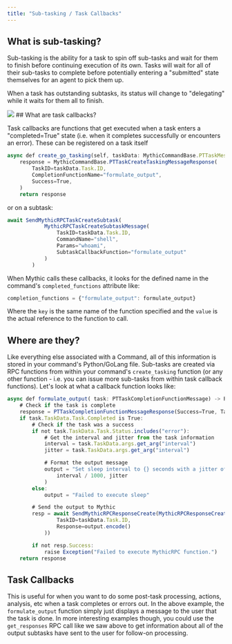 ```yaml
---
title: "Sub-tasking / Task Callbacks"
---
```


## What is sub-tasking?

Sub-tasking is the ability for a task to spin off sub-tasks and wait for them to finish before continuing execution of its own. Tasks will wait for all of their sub-tasks to complete before potentially entering a "submitted" state themselves for an agent to pick them up.

When a task has outstanding subtasks, its status will change to "delegating" while it waits for them all to finish.

<Frame>
    <img src="/images/version-2.3/image-107.avif"/>
</Frame>
## What are task callbacks?

Task callbacks are functions that get executed when a task enters a "completed=True" state (i.e. when it completes successfully or encounters an error). These can be registered on a task itself

```js
async def create_go_tasking(self, taskData: MythicCommandBase.PTTaskMessageAllData) -> MythicCommandBase.PTTaskCreateTaskingMessageResponse:
    response = MythicCommandBase.PTTaskCreateTaskingMessageResponse(
        TaskID=taskData.Task.ID,
        CompletionFunctionName="formulate_output",
        Success=True,
    )
    return response
```

or on a subtask:

```js
await SendMythicRPCTaskCreateSubtask(
            MythicRPCTaskCreateSubtaskMessage(
                TaskID=taskData.Task.ID,
                CommandName="shell",
                Params="whoami",
                SubtaskCallbackFunction="formulate_output"
            )
        )
```

When Mythic calls these callbacks, it looks for the defined name in the command's `completed_functions` attribute like:

```js
completion_functions = {"formulate_output": formulate_output}
```

Where the `key` is the same name of the function specified and the `value` is the actual reference to the function to call.

## Where are they?

Like everything else associated with a Command, all of this information is stored in your command's Python/GoLang file. Sub-tasks are created via RPC functions from within your command's `create_tasking` function (or any other function - i.e. you can issue more sub-tasks from within task callback functions). Let's look at what a callback function looks like:

```js
async def formulate_output( task: PTTaskCompletionFunctionMessage) -> PTTaskCompletionFunctionMessageResponse:
    # Check if the task is complete
    response = PTTaskCompletionFunctionMessageResponse(Success=True, TaskStatus="success")
    if task.TaskData.Task.Completed is True:
        # Check if the task was a success
        if not task.TaskData.Task.Status.includes("error"):
            # Get the interval and jitter from the task information
            interval = task.TaskData.args.get_arg("interval")
            jitter = task.TaskData.args.get_arg("interval")

            # Format the output message
            output = "Set sleep interval to {} seconds with a jitter of {}%.".format(
                interval / 1000, jitter
            )
        else:
            output = "Failed to execute sleep"

        # Send the output to Mythic
        resp = await SendMythicRPCResponseCreate(MythicRPCResponseCreateMessage(
                TaskID=taskData.Task.ID,
                Response=output.encode()
            ))

        if not resp.Success:
            raise Exception("Failed to execute MythicRPC function.")
    return response
```

## Task Callbacks

This is useful for when you want to do some post-task processing, actions, analysis, etc when a task completes or errors out. In the above example, the `formulate_output` function simply just displays a message to the user that the task is done. In more interesting examples though, you could use the `get_responses` RPC call like we saw above to get information about all of the output subtasks have sent to the user for follow-on processing.
